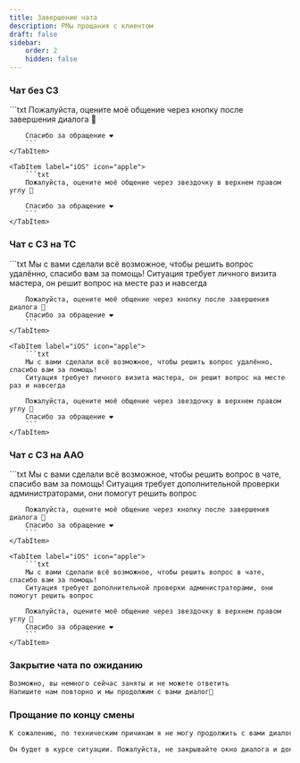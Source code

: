 ```yaml
---
title: Завершение чата
description: РМы прощания с клиентом
draft: false
sidebar:
    order: 2
    hidden: false
---
```



### Чат без СЗ

<Tabs syncKey="rate">
    <TabItem label="Android/Web">
        ```txt
        Пожалуйста, оцените моё общение через кнопку после завершения диалога 🙏

        Спасибо за обращение ❤
        ```
    </TabItem>

    <TabItem label="iOS" icon="apple">
        ```txt
        Пожалуйста, оцените моё общение через звездочку в верхнем правом углу 🙏

        Спасибо за обращение ❤
        ```
    </TabItem>
</Tabs>

### Чат с СЗ на ТС

<Tabs syncKey="rate">
    <TabItem label="Android/Web">
        ```txt
        Мы с вами сделали всё возможное, чтобы решить вопрос удалённо, спасибо вам за помощь!
        Ситуация требует личного визита мастера, он решит вопрос на месте раз и навсегда

        Пожалуйста, оцените моё общение через кнопку после завершения диалога 🙏
        Спасибо за обращение ❤
        ```
    </TabItem>

    <TabItem label="iOS" icon="apple">
        ```txt
        Мы с вами сделали всё возможное, чтобы решить вопрос удалённо, спасибо вам за помощь!
        Ситуация требует личного визита мастера, он решит вопрос на месте раз и навсегда

        Пожалуйста, оцените моё общение через звездочку в верхнем правом углу 🙏
        Спасибо за обращение ❤
        ```
    </TabItem>
</Tabs>

### Чат с СЗ на ААО

<Tabs syncKey="rate">
    <TabItem label="Android/Web">
        ```txt
        Мы с вами сделали всё возможное, чтобы решить вопрос в чате, спасибо вам за помощь!
        Ситуация требует дополнительной проверки администраторами, они помогут решить вопрос

        Пожалуйста, оцените моё общение через кнопку после завершения диалога 🙏
        Спасибо за обращение ❤
        ```
    </TabItem>

    <TabItem label="iOS" icon="apple">
        ```txt
        Мы с вами сделали всё возможное, чтобы решить вопрос в чате, спасибо вам за помощь!
        Ситуация требует дополнительной проверки администраторами, они помогут решить вопрос

        Пожалуйста, оцените моё общение через звездочку в верхнем правом углу 🙏
        Спасибо за обращение ❤
        ```
    </TabItem>
</Tabs>

### Закрытие чата по ожиданию
```txt
Возможно, вы немного сейчас заняты и не можете ответить
Напишите нам повторно и мы продолжим с вами диалог🙂
```

### Прощание по концу смены
```txt
К сожалению, по техническим причинам я не могу продолжить с вами диалог, поэтому соединю вас с другим специалистом

Он будет в курсе ситуации. Пожалуйста, не закрывайте окно диалога и дождитесь ответа специалиста
```